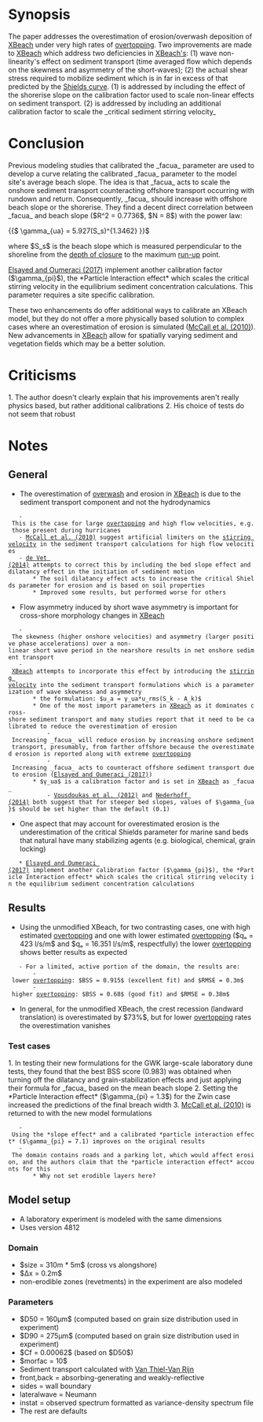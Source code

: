 = Synopsis =
The paper addresses the overestimation of erosion/overwash deposition of [[XBeach]] under very high rates of [[overtopping]]. Two improvements are made to [[XBeach]] which address two deficiencies in [[XBeach|XBeach's]]: (1) wave non-linearity's effect on sediment transport (time averaged flow which depends on the skewness and asymmetry of the short-waves); (2) the actual shear stress required to mobilize sediment which is in far in excess of that predicted by the [[Shields curve]]. (1) is addressed by including the effect of the shorerise slope on the calibration factor used to scale non-linear effects on sediment transport. (2) is addressed by including an additional calibration factor to scale the _critical sediment stirring velocity_

= Conclusion =
Previous modeling studies that calibrated the _facua_ parameter are used to develop a curve relating the calibrated _facua_ parameter to the model site's average beach slope. The idea is that _facua_ acts to scale the onshore sediment transport counteracting offshore transport occurring with rundown and return. Consequently, _facua_ should increase with offshore beach slope or the shorerise. They find a decent direct correlation between _facua_ and beach slope ($R^2 = 0.7736$, $N = 8$) with the power law:

{{$
\gamma_{ua} = 5.927(S_s)^{1.3462}
}}$

where $S_s$ is the beach slope which is measured perpendicular to the shoreline from the [[depth_of_closure|depth of closure]] to the maximum [[run-up]] point.

[[Elsayed and Oumeraci (2017)]] implement another calibration factor ($\gamma_{pi}$), the *Particle Interaction effect* which scales the critical stirring velocity in the equilibrium sediment concentration calculations. This parameter requires a site specific calibration.

These two enhancements do offer additional ways to calibrate an XBeach model, but they do not offer a more physically based solution to complex cases where an overestimation of erosion is simulated ([[McCall et al. (2010)]]). New advancements in [[XBeach]] allow for spatially varying sediment and vegetation fields which may be a better solution.
= Criticisms =
1. The author doesn't clearly explain that his improvements aren't really physics based, but rather additional calibrations
2. His choice of tests do not seem that robust

= Notes =
== General ==
* The overestimation of [[overwash]] and erosion in [[XBeach]] is due to the sediment transport component and not the hydrodynamics
	- This is the case for large [[overtopping]] and high flow velocities, e.g. those present during hurricanes
	- [[McCall et al. (2010)]] suggest artificial limiters on the [[stirring velocity]] in the sediment transport calculations for high flow velocities
	- [[de Vet (2014)]] attempts to correct this by including the bed slope effect and dilatancy effect in the initiation of sediment motion
		* The soil dilatancy effect acts to increase the critical Shields parameter for erosion and is based on soil properties
		* Improved some results, but performed worse for others
* Flow asymmetry induced by short wave asymmetry is important for cross-shore morphology changes in [[XBeach]]
	- The skewness (higher onshore velocities) and asymmetry (larger positive phase accelerations) over a non-linear short wave period in the nearshore results in net onshore sediment transport
	- [[XBeach]] attempts to incorporate this effect by introducing the [[stirring velocity]] into the sediment transport formulations which is a parameterization of wave skewness and asymmetry
		* the formulation: $u_a = γ_ua*u_rms(S_k - A_k)$
		* One of the most import parameters in [[XBeach]] as it dominates cross-shore sediment transport and many studies report that it need to be calibrated to reduce the overestimation of erosion
			- Increasing _facua_ will reduce erosion by increasing onshore sediment transport, presumably, from farther offshore because the overestimated erosion is reported along with extreme [[overtopping]]
			- Increasing _facua_ acts to counteract offshore sediment transport due to erosion ([[Elsayed and Oumeraci (2017)]])
		* $γ_ua$ is a calibration factor and is set in [[XBeach]] as _facua_
			- [[Vousdoukas et al. (2012)]] and [[Nederhoff (2014)]] both suggest that for steeper bed slopes, values of $\gamma_{ua}$ should be set higher than the default (0.1)
* One aspect that may account for overestimated erosion is the underestimation of the critical Shields parameter for marine sand beds that natural have many stabilizing agents (e.g. biological, chemical, grain locking)
	* [[Elsayed and Oumeraci (2017)]] implement another calibration factor ($\gamma_{pi}$), the *Particle Interaction effect* which scales the critical stirring velocity in the equilibrium sediment concentration calculations
== Results ==
* Using the unmodified XBeach, for two contrasting cases, one with high estimated [[overtopping]] and one with lower estimated [[overtopping]] ($qₒ = 423 l/s/m$ and $qₒ = 16.351 l/s/m$, respectfully) the lower [[overtopping]] shows better results as expected
	- For a limited, active portion of the domain, the results are:
		- lower [[overtopping]]: $BSS = 0.915$ (excellent fit) and $RMSE = 0.3m$
		- higher [[overtopping]]: $BSS = 0.68$ (good fit) and $RMSE = 0.38m$

* In general, for the unmodified XBeach, the crest recession (landward translation) is overestimated by $73%$, but for lower [[overtopping]] rates the overestimation vanishes

=== Test cases ===
1. In testing their new formulations for the GWK large-scale laboratory dune tests, they found that the best BSS score (0.983) was obtained when turning off the dilatancy and grain-stabilization effects and just applying their formula for _facua_ based on the mean beach slope
2. Setting the *Particle Interaction effect* ($\gamma_{pi} = 1.3$) for the Zwin case increased the predictions of the final breach width
3. [[McCall et al. (2010)]] is returned to with the new model formulations
	- Using the *slope effect* and a calibrated *particle interaction effect* ($\gamma_{pi} = 7.1) improves on the original results
	- The domain contains roads and a parking lot, which would affect erosion, and the authors claim that the *particle interaction effect* accounts for this
		* Why not set erodible layers here?
== Model setup ==
* A laboratory experiment is modeled with the same dimensions
* Uses version 4812

=== Domain ===
* $size = 310m * 5m$ (cross vs alongshore)
* $Δx = 0.2m$
* non-erodible zones (revetments) in the experiment are also modeled

=== Parameters ===
* $D50 = 160μm$ (computed based on grain size distribution used in experiment)
* $D90 = 275μm$ (computed based on grain size distribution used in experiment)
* $Cf = 0.00062$ (based on $D50$)
* $morfac = 10$
* Sediment transport calculated with [[Van Thiel-Van Rijn]]
* front,back = absorbing-generating and weakly-reflective
* sides = wall boundary
* lateralwave = Neumann
* instat = observed spectrum formatted as variance-density spectrum file
* The rest are defaults


